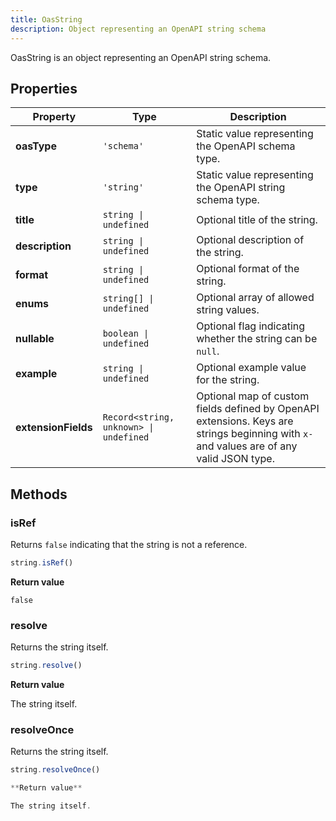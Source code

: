```yaml
---
title: OasString
description: Object representing an OpenAPI string schema
---
```


OasString is an object representing an OpenAPI string schema.

## Properties

| Property | Type | Description |
| -------- | -------- | -------- |
| **oasType** | `'schema'` | Static value representing the OpenAPI schema type. |
| **type** | `'string'` | Static value representing the OpenAPI string schema type. |
| **title** | `string \| undefined` | Optional title of the string. |
| **description** | `string \| undefined` | Optional description of the string. |
| **format** | `string \| undefined` | Optional format of the string. |
| **enums** | `string[] \| undefined` | Optional array of allowed string values. |
| **nullable** | `boolean \| undefined` | Optional flag indicating whether the string can be `null`. |
| **example** | `string \| undefined` | Optional example value for the string. |
| **extensionFields** | `Record<string, unknown> \| undefined` | Optional map of custom fields defined by OpenAPI extensions. Keys are strings beginning with `x-` and values are of any valid JSON type. |

## Methods

### isRef

Returns `false` indicating that the string is not a reference.

```js
string.isRef()
```

**Return value**

`false`

### resolve

Returns the string itself.

```js
string.resolve()
```

**Return value**

The string itself.

### resolveOnce

Returns the string itself.

```js
string.resolveOnce()

**Return value**

The string itself.


